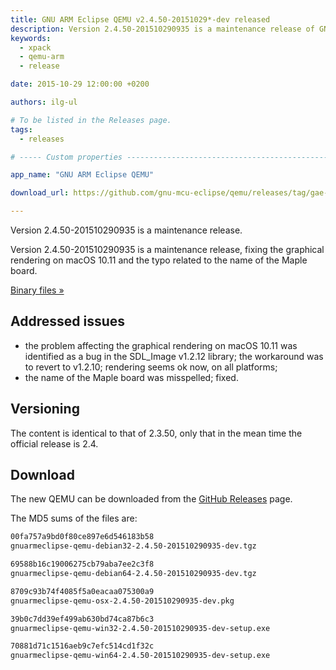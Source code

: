 ```yaml
---
title: GNU ARM Eclipse QEMU v2.4.50-20151029*-dev released
description: Version 2.4.50-201510290935 is a maintenance release of GNU ARM Eclipse QEMU.
keywords:
  - xpack
  - qemu-arm
  - release

date: 2015-10-29 12:00:00 +0200

authors: ilg-ul

# To be listed in the Releases page.
tags:
  - releases

# ----- Custom properties -----------------------------------------------------

app_name: "GNU ARM Eclipse QEMU"

download_url: https://github.com/gnu-mcu-eclipse/qemu/releases/tag/gae-2.4.50-20151029/

---
```


<head><title>{frontMatter.title}</title></head>

Version 2.4.50-201510290935 is a maintenance release.

<!-- truncate -->

Version 2.4.50-201510290935 is a maintenance release, fixing the graphical rendering on macOS 10.11 and the typo related to the name of the Maple board.

<!-- truncate -->

<p><a href={frontMatter.download_url}>Binary files »</a></p>

## Addressed issues

* the problem affecting the graphical rendering on macOS 10.11 was identified as a bug in the SDL_Image v1.2.12 library; the workaround was to revert to v1.2.10; rendering seems ok now, on all platforms;
* the name of the Maple board was misspelled; fixed.

## Versioning

The content is identical to that of 2.3.50, only that in the mean time the official release is 2.4.

## Download

The new QEMU can be downloaded from the <a href={frontMatter.download_url}>GitHub Releases</a> page.

The MD5 sums of the files are:

```txt
00fa757a9bd0f80ce897e6d546183b58
gnuarmeclipse-qemu-debian32-2.4.50-201510290935-dev.tgz

69588b16c19006275cb79aba7ee2c3f8
gnuarmeclipse-qemu-debian64-2.4.50-201510290935-dev.tgz

8709c93b74f4085f5a0eacaa075300a9
gnuarmeclipse-qemu-osx-2.4.50-201510290935-dev.pkg

39b0c7dd39ef499ab630bd74ca87b6c3
gnuarmeclipse-qemu-win32-2.4.50-201510290935-dev-setup.exe

70881d71c1516aeb9c7efc514cd1f32c
gnuarmeclipse-qemu-win64-2.4.50-201510290935-dev-setup.exe

```
